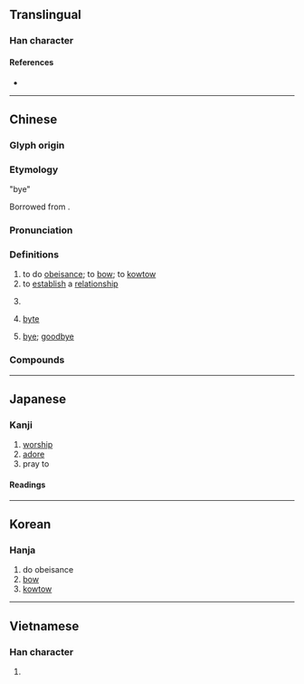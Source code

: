 {{also|拝}}
{{character info}}
==Translingual==

===Han character===
{{Han char|rn=64|rad=手|as=05|sn=9|four=21550|canj=HQMQJ|ids=⿰龵⿱一丰}}

====References====
* {{Han ref|kx=0427.020|dkj=11969|dj=0775.060|hdz=31846.070|uh=62DC|ud=25308|bh=ABF4|bd=44020}}

----

==Chinese==
{{zh-forms}}

===Glyph origin===
{{Han etym}}

===Etymology===
{{rfe|zh}}
;"bye"
Borrowed from {{bor|zh|en|bye}}.

===Pronunciation===
{{zh-pron
|m=bài,bái
|m_note=bái - only used in {{zh-l|拜拜|báibái}}
|c=baai3,baai1
|h=pfs=pai
|md=bái/buái
|md_note=bái - literary; buái - vernacular
|mn=pài
|mn-t=bai3
|w=2pa
|mc=y
|oc=y
|cat=v
}}

===Definitions===
{{zh-hanzi}}

# to do [[obeisance]]; to [[bow]];  to [[kowtow]]
# to [[establish]] a [[relationship]]
# {{lb|zh|polite}} {{n-g|Used before a verb to show respect.}}
# {{lb|zh|computing|informal}} [[byte]]
# {{lb|zh|informal}} [[bye]]; [[goodbye]]

===Compounds===
{{zh-der|拜拜|下拜|亞塞拜然|交拜|俠拜|做禮拜|兒拜|八拜|八拜之交|八拜交|再拜|動物崇拜|升堂拜母|占拜|參拜|叩拜|吃拜拜|告天拜斗|四拜|四起八拜|回拜|團拜|夕拜|大拜|大拜拜|大禮拜|奉拜|官拜|封侯拜相|封拜|小禮拜|展拜|崇拜|庶物崇拜|廠禮拜|投拜|拜佛|拜倒轅門|拜候|拜倫|拜具|拜冬|拜別|拜匣|拜占庭|拜受|拜命|拜城石窟|拜堂|拜塵|拜墊|拜壽|拜夜節|拜天地|拜奠|拜官|拜客|拜家慶|拜將封侯|拜帖|拜師|拜師學藝|拜年|拜恩私第|拜懇|拜懺|拜手稽首|拜把|拜把兄弟|拜把子|拜投|拜掃|拜揖|拜教|拜斗|拜早年|拜春|拜晚年|拜普魯斯|拜會|拜月亭|拜服|拜望|拜母|拜水懺|拜泉縣|拜火教|拜灶|拜燈節|拜爵|拜爾德|拜物教|拜盟|拜相|拜相封侯|拜碼頭|拜神|拜票|拜祭|拜禮|拜禱|拜稽首|拜節|拜經堂|拜經樓|拜義|拜耳公司|拜臺|拜茶|拜衣族|拜表|拜覆|拜見|拜見禮|拜見錢|拜親|拜託|拜訪|拜謁|拜謝|拜讀|拜賀|拜賜|拜跪|拜辭|拜金主義|拜錢|拜門|拜閱|拜除|拜領|拜鬼求神|望塵而拜|朝拜|氾拜|求三拜四|求神拜佛|求神拜鬼|環拜|甘拜下風|登壇拜將|登臺拜將|登門拜訪|百拜|瞻拜|祭拜|禮拜|禮拜堂|禮拜天|禮拜寺|空帖拜年|答拜|築壇拜將|結拜|結拜兄弟|羅拜|耿恭拜井|肅拜|膜拜|荊劉拜殺|虎拜|解劍拜仇|贊拜|趨拜|跪拜|遙拜|除拜|頂拜|頂禮膜拜|鼇拜|拜毯|阿塞拜疆|拜一|拜六|也克先拜巴扎|拜什吐格曼}}

----

==Japanese==
{{ja-kanji forms|拝|拜}}

===Kanji===
{{ja-kanji|grade=|rs=手05|shin=拝}}

# [[worship]]
# [[adore]]
# pray to

====Readings====
{{ja-readings
|goon=へ
|kanon=はい
|kun=おが-む
}}

----

==Korean==

===Hanja===
{{ko-hanja|hangeul=배|eumhun=|rv=bae|mr=pae|y=pay}}

# do obeisance
# [[bow]]
# [[kowtow]]

----

==Vietnamese==

===Han character===
{{vi-hantu|[[bái]], [[vái]], [[bay]], [[bây]], [[phai]], [[phải]]|rs=手05}}

# {{rfdef|vi|sort=手05}}